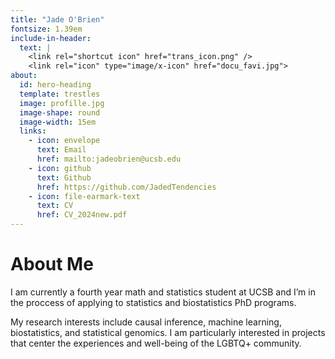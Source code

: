 ```yaml
---
title: "Jade O'Brien"
fontsize: 1.39em  
include-in-header:
  text: |
    <link rel="shortcut icon" href="trans_icon.png" />
    <link rel="icon" type="image/x-icon" href="docu_favi.jpg">
about:
  id: hero-heading
  template: trestles
  image: profille.jpg
  image-shape: round
  image-width: 15em
  links:
    - icon: envelope
      text: Email
      href: mailto:jadeobrien@ucsb.edu
    - icon: github
      text: Github
      href: https://github.com/JadedTendencies
    - icon: file-earmark-text
      text: CV
      href: CV_2024new.pdf
---
```


::: {#hero-heading}
<div>

# About Me

I am currently a fourth year math and statistics student at UCSB and I'm in the proccess of applying to statistics and biostatistics PhD programs. 

My research interests include causal inference, machine learning, biostatistics, and statistical genomics. I am particularly interested in projects that center the experiences and well-being of the LGBTQ+ community.

</div>
:::

